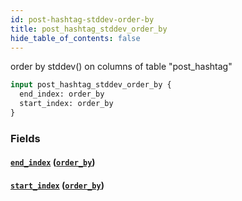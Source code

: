 ```yaml
---
id: post-hashtag-stddev-order-by
title: post_hashtag_stddev_order_by
hide_table_of_contents: false
---
```



order by stddev() on columns of table "post_hashtag"

```graphql
input post_hashtag_stddev_order_by {
  end_index: order_by
  start_index: order_by
}
```


### Fields

#### [`end_index`](#) ([`order_by`](../enums/order-by))




#### [`start_index`](#) ([`order_by`](../enums/order-by))






